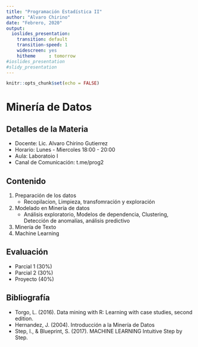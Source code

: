 ```yaml
---
title: "Programación Estadística II"
author: "Alvaro Chirino"
date: "Febrero, 2020"
output: 
  ioslides_presentation:
    transition: default  
    transition-speed: 1
    widescreen: yes
    hitheme     : tomorrow  
#ioslides_presentation
#slidy_presentation
---
```


```r
knitr::opts_chunk$set(echo = FALSE)
```

# Minería de Datos

## Detalles de la Materia

* Docente: Lic. Alvaro Chirino Gutierrez
* Horario: Lunes - Miercoles 18:00 - 20:00
* Aula: Laboratoio I
* Canal de Comunicación: t.me/prog2

## Contenido

1. Preparación de los datos
    * Recopilacion, Limpieza, transfomración y exploración
2. Modelado en Minería de datos
    * Análisis exploratorio, Modelos de dependencia, Clustering, Detección de anomalías, análisis predictivo
3. Minería de Texto
4. Machine Learning

## Evaluación

* Parcial 1 (30\%)
* Parcial 2 (30\%)
* Proyecto (40\%)

## Bibliografía

* Torgo, L. (2016). Data mining with R: Learning with case studies, second edition. 
* Hernandez, J. (2004). Introducción a la Minería de Datos
* Step, I., & Blueprint, S. (2017). MACHINE LEARNING Intuitive Step by Step.


